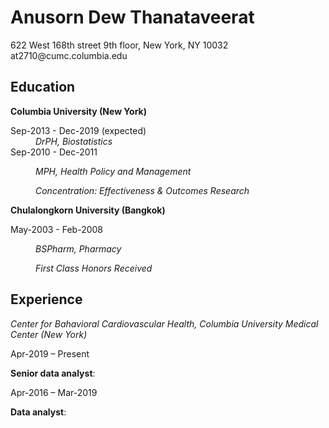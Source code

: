 Anusorn Dew Thanataveerat
============
622 West 168th street 9th floor, New York, NY 10032 at2710@cumc.columbia.edu

Education
---------

**Columbia University (New York)**

Sep-2013 - Dec-2019 (expected)
:   *DrPH, Biostatistics*



Sep-2010 - Dec-2011
:   *MPH, Health Policy and Management*

    *Concentration: Effectiveness & Outcomes Research*
    
**Chulalongkorn University (Bangkok)**

May-2003 - Feb-2008
:   *BSPharm, Pharmacy*

    *First Class Honors Received*    

Experience
----------

*Center for Bahavioral Cardiovascular Health, Columbia University Medical Center (New York)*

Apr-2019 – Present

**Senior data analyst**: 

Apr-2016 – Mar-2019

**Data analyst**: 

* Work extensively with large datasets with sample sizes over 30,000 and with over 100 attributes.
*	Create datasets and perform the statistical analyses including linear regression analysis, longitudinal analysis and logistic regression analysis, and statistical modeling (GLM, Logistic model, GEE and Mixed Model) of clinical trials and observational studies using SAS and R.
*	Generate tables and figures for analysis results, and communicate statistical results of the research datasets to investigators and data team member
*	Write method and result sections for publications and respond to the reviewers' comments for statistics session

*Division of General Medicine, Columbia University Medical Center (New York)*

Feb-2012 – Sep-2013

**Data analyst**

Jun-2011 – Jan-2012

**Intern** 

* Constructed computer simulation model to evaluate the cost-effectiveness of primary cardiovascular disease prevention using TreeAge
*	Optimized the Microsimulation model by introducing new approaches which increase the model’s tractability and using cross-platform communication 
*	Ran simulations with the Coronary Heart Disease (CHD) Policy Model software in Fortran
*	Investigated and analyzed U.S. national data ( NHANES, NHDS, WONDER, BFRSS)
*	Conducted research, including literature reviews, to support assumptions for health economic models


*Johnson & Johnson (Bangkok)*

Feb-2008 – Sep-2009

**Clinical Research Associate**

*	Conducted studies in the fields of Hematology and Infectious Disease 
*	Supported marketing and sales team to achieve their targets
*	Supervised data management team on the investigator-initiated study which collected data on prevalence, risk factors and severity of multiple myeloma
*	Collaborated with regulatory affairs unit in order to import unlicensed medicine for pediatric patients
*	Initiated the tax-exemption process for oncology products  
*	Maintained quality standards and timelines to meet business needs and contributed to the development and improvement of departmental procedures and processes
*	Trained summer interns on clinical trial management topics 


Publications
--------------------

1.	Moise, N., Davidson, K. W., Cheung, K., Clarke, G. N., Dolor, R. J., Duer-Hefele, J., **Thanataveerat, A.**, ... & Retuerto, J. (2019). Rationale, design, and baseline data for a multicenter randomized clinical trial comparing depression screening strategies after acute coronary syndrome: The comparison of depression identification after acute Coronary Syndromes-Quality of Life and Cost Outcomes (CODIACS-QOL) trial. Contemporary clinical trials, 105826.
2.	Axelrad, J. E., Faye, A. S., Pinsino, A., **Thanataveerat, A.**, Colombo, P., Yuzefpolskaya, M., & Gonda, T. A. (2019). 51 PROSPECTIVE EVALUATION OF AN ENDOSCOPIC MANAGEMENT ALGORITHM FOR GASTROINTESTINAL BLEEDING IN PATIENTS WITH LEFT VENTRICULAR ASSIST DEVICES. Gastrointestinal Endoscopy, 89(6), AB49.
3.	Zhu, D. R., Julian, J., Lee, S. J., **Thanataveerat, A.**, & Sumner, J. A. (2018). Patterns of peritraumatic threat perceptions in patients evaluated for suspected acute coronary syndrome according to prior and current posttraumatic stress symptoms. General hospital psychiatry.
4.	Diaz, K. M., **Thanataveerat, A.**, Parsons, F. E., Yoon, S., Cheung, Y. K., Alcantara, C., ... & Burg, M. M. (2018). The Influence of Daily Stress on Sedentary Behavior: Group and Person (N of 1) Level Results of a 1-Year Observational Study. Psychosomatic medicine.
5.	**Thanataveerat, A.**, Kohli-Lynch, C., Pletcher, M. J., Vittinghoff, E., Moran, A. E. (2018, March). Potential Value of Long-term Intensive BP Treatment in 40-year Patients: A Computer Simulation Study. Poster session presented at EPI/Lifestyle 2018 Scientific Sessions, New Orleans, LA.
6.	Axelrad, J. E., Pinsino, A., Trinh, P. N., **Thanataveerat, A.**, Brooks, C., Demmer, R. T., ... & Garan, A. R. (2017). Limited usefulness of endoscopic evaluation in patients with continuous flow left ventricular assist devices and gastrointestinal bleeding. The Journal of Heart and Lung Transplantation.
7.	Moise, N., **Thanataveerat, A.**, Alcantara, C., Ye, S., Davidson, K., Qian, M., ... & Kronish, I. (2017). Willingness for Depression Treatment Following Myocardial Infarction. Circulation. 2017;136:A15009.
8.	Sumner, J., Zhu, D., Lee, S., **Thanataveerat, A.** (2017, April). Patterns of Peritraumatic Threat Perceptions in Patients Evaluated for Suspected Acute Coronary Syndrome According to Prior and Current Posttraumatic Stress Symptoms. Poster session presented at Anxiety and Depression Conference 2017, San Francisco, CA. 
9.	Obi, M., Moise, N., Alcantara, C., **Thanataveerat, A.**, Kronish, I. (2017, April). Health priorities following myocardial infarction: Results from a national survey. Poster session presented at Society of General Internal Medicine Annual Meeting, Washington, DC. 
10.	**Thanataveerat, A.**, Kohli-Lynch, C., Pletcher, M. J., Vittinghoff, E., Moran, A. E. (2017, March). Potential Value of Long-term Intensive BP Treatment in 40-year Patients: A Computer Simulation Study. Poster session presented at EPI/Lifestyle 2017 Scientific Sessions, Portland, OR.
11.	Kohli-Lynch, C., **Thanataveerat, A.**, Pletcher, M. J., Vittinghoff, E., Moran, A. E. (2017, March). Long-Term Benefits of Blood Pressure Lowering in Young Adulthood: A Computer Simulation Study. Poster session presented at EPI/Lifestyle 2017 Scientific Sessions, Portland, OR.
12.	**Thanataveerat, A.**, Chang B. P., Parsons F., Sundquist K., Suh E., Sumner J. A. (2017, March). Greater Emergency Department Crowding is Associated with Elevated Posttraumatic Stress Symptoms in the Acute Aftermath of Evaluation for Suspected Acute Coronary Syndrome. Poster session presented at The Annual Meeting of the American Psychosomatic Society, Seville, Spain.
13.	Pletcher, M. J., Vittinghoff, E., **Thanataveerat, A.**, Bibbins-Domingo, K., & Moran, A. E. (2016). Young Adult Exposure to Cardiovascular Risk Factors and Risk of Events Later in Life: The Framingham Offspring Study. PloS one, 11(5), e0154288.
14.	Gu, D., He, J., Coxson, P. G., Rasmussen, P. W., Huang, C., **Thanataveerat, A.**, . . . Zhao, D. (2015). The Cost-Effectiveness of Low-Cost Essential Antihypertensive Medicines for Hypertension Control in China: A Modelling Study. PLoS medicine, 12(8).
15.	Yang, J. J., **Thanataveerat, A.**, Green, P. H., & Lebwohl, B. (2015). Cost Effectiveness of Routine Duodenal Biopsy Analysis for Celiac Disease During Endoscopy for Gastroesophageal Reflux. Clinical Gastroenterology and Hepatology.
16.	Moran AE, Odden MC, **Thanataveerat, A**, et al. Cost-Effectiveness of Hypertension Therapy According to 2014 Guidelines. New England Journal of Medicine 2015; 372:447-55. 
17.	**Thanataveerat, A.** (2013, October). Calibration of a Markov Cardiovascular Disease Microsimulation Model Using an Established Cell-Based Simulation Model. Paper presented at The 35th Annual Meeting of the Society for Medical Decision Making, Baltimore, MD.

Skills
--------------------
*Computer*:TreeAge, FileMaker, SAS, STATA, SPSS, R, Latex, GitHub, Microsoft Office

*Languages*: Thai (native), English (fluent) 

Professional Association
----------------------------------------

May-2008 – Present

The Pharmacy Council, Thailand

